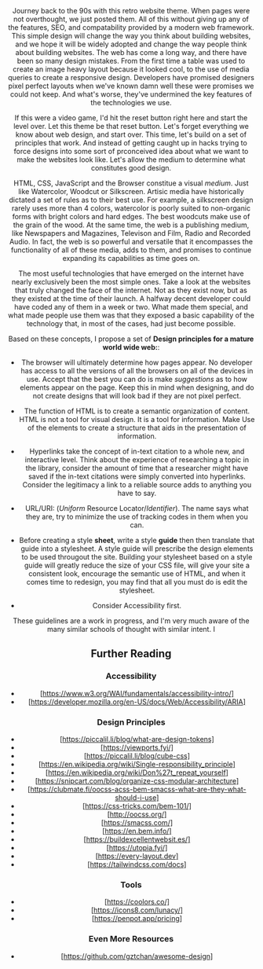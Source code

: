 

<html lang="en">
	<head>
		<BaseHead title={SITE_TITLE} description={SITE_DESCRIPTION} />
	</head>
	<body>
		<Header />
		<main>
<section>
<article class="pre main">
Journey back to the 90s with this retro website theme. When pages were not
overthought, we just posted them. All of this without giving up any of the
features, SEO, and compatability provided by a modern web framework. This
simple design will change the way you think about building websites, and
we hope it will be widely adopted and change the way people think about
building websites. The web has come a long way, and there have been so many 
design mistakes. From the first time a table was used to create an image 
heavy layout because it looked cool, to the use of media queries to create
a responsive design. Developers have promised designers pixel perfect layouts
when we've known damn well these were promises we could not keep. And what's 
worse, they've undermined the key features of the technologies we use.

If this were a video game, I'd hit the reset button right here and start the
level over. Let this theme be that reset button. Let's forget everything we
know about web design, and start over. This time, let's build on a set of 
principles that work. And instead of getting caught up in hacks trying to 
force designs into some sort of prconceived idea about what we want to 
make the websites look like. Let's allow the medium to determine what 
constitutes good design. 

HTML, CSS, JavaScript and the Browser constitue a visual *medium*. 
Just like  Watercolor, Woodcut or Silkscreen. Artisic media have historically 
dictated a set of rules as to their best use. For example, a silkscreen design
rarely uses more than 4 colors, watercolor is poorly suited to non-organic 
forms with bright colors and hard edges. The best woodcuts make use of the 
grain of the wood. At the same time, the web is a publishing medium, like 
Newspapers and Magazines, Televison and Film, Radio and Recorded Audio. 
In fact, the web is so powerful and versatile that it encompasses the 
functionality of all of these media, adds to them, and promises to continue
expanding its capabilities as time goes on.    

The most useful technologies that have emerged on the internet have nearly 
exclusively been the most simple ones. Take a look at the websites that
truly changed the face of the internet. Not as they exist now, but as they
existed at the time of their launch. A halfway decent developer could have
coded any of them in a week or two. What made them special, and what made 
people use them was that they exposed a basic capability of the technology 
that, in most of the cases, had just become possible. 

Based on these concepts, I propose a set of **Design principles for a mature
world wide web:**:

- The browser will ultimately determine how pages appear. No developer has 
  access to all the versions of all the browsers on all of the devices in
  use. Accept that the best you can do is make *suggestions* as to how 
  elements appear on the page. Keep this in mind when designing, and do
  not create designs that will look bad if they are not pixel perfect.
- The function of HTML is to create a semantic organization of content. 
  HTML is not a tool for visual design. It is a tool for information. Make
  Use of the elements to create a structure that aids in the presentation of
  information.
- Hyperlinks take the concept of in-text citation to a whole new, and 
  interactive level. Think about the experience of researching a topic
  in the library, consider the amount of time that a researcher might have
  saved if the in-text citations were simply converted into hyperlinks. 
  Consider the legitimacy a link to a reliable source adds to anything
  you have to say.
- URL/URI: (*Uniform* Resource Locator/*Identifier*). The name says what
  they are, try to minimize the use of tracking codes in them when you
  can. 
- Before creating a style **sheet**, write a style **guide** then 
  then translate that guide into a stylesheet. A style guide will prescribe
  the design elements to be used througout the site. Building your 
  stylesheet based on a style guide will greatly reduce the size of 
  your CSS file, will give your site a consistent look, encourage the 
  semantic use of HTML, and when it comes time to redesign, you may find
  that all you must do is edit the stylesheet.

- Consider Accessibility first. 

These guidelines are a work in progress, and I'm very much aware of the many 
similar schools of thought with similar intent. I 

## Further Reading

### Accessibility
- [https://www.w3.org/WAI/fundamentals/accessibility-intro/]
- [https://developer.mozilla.org/en-US/docs/Web/Accessibility/ARIA]

### Design Principles
- [https://piccalil.li/blog/what-are-design-tokens]
- [https://viewports.fyi/]
- [https://piccalil.li/blog/cube-css]
- [https://en.wikipedia.org/wiki/Single-responsibility_principle]
- [https://en.wikipedia.org/wiki/Don%27t_repeat_yourself]
- [https://snipcart.com/blog/organize-css-modular-architecture]
- [https://clubmate.fi/oocss-acss-bem-smacss-what-are-they-what-should-i-use]
- [https://css-tricks.com/bem-101/]
- [http://oocss.org/]
- [https://smacss.com/]
- [https://en.bem.info/]
- [https://buildexcellentwebsit.es/]
- [https://utopia.fyi/]
- [https://every-layout.dev]
- [https://tailwindcss.com/docs]


### Tools
- [https://coolors.co/]
- [https://icons8.com/lunacy/]
- [https://penpot.app/pricing]


### Even More Resources
- [https://github.com/gztchan/awesome-design]


</article>
</section>
		</main>
		<Footer />
	</body>
</html>
